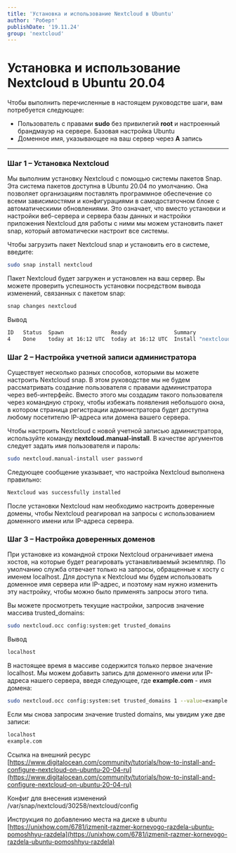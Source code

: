 ```yaml
---
title: 'Установка и использование Nextcloud в Ubuntu'
author: 'Роберт'
publishDate: '19.11.24'
group: 'nextcloud'
---
```


# Установка и использование Nextcloud в Ubuntu 20.04

Чтобы выполнить перечисленные в настоящем руководстве шаги, вам потребуется следующее:

- Пользователь с правами **sudo** без привилегий **root** и настроенный брандмауэр на сервере.
  <Link href={`/blog/ubuntu-server-setup`} className="text-red-600">
    Базовая настройка Ubuntu
  </Link>
- Доменное имя, указывающее на ваш сервер через **A** запись

---

### Шаг 1 – Установка Nextcloud

Мы выполним установку Nextcloud с помощью системы пакетов Snap.
Эта система пакетов доступна в Ubuntu 20.04 по умолчанию.
Она позволяет организациям поставлять программное обеспечение со всеми зависимостями и конфигурациями в самодостаточном блоке с автоматическими обновлениями.
Это означает, что вместо установки и настройки веб-сервера и сервера базы данных и настройки приложения Nextcloud для работы с ними мы можем установить пакет snap, который автоматически настроит все системы.

Чтобы загрузить пакет Nextcloud snap и установить его в системе, введите:

```bash
sudo snap install nextcloud
```

Пакет Nextcloud будет загружен и установлен на ваш сервер.
Вы можете проверить успешность установки посредством вывода изменений, связанных с пакетом snap:

```bash
snap changes nextcloud
```

Вывод

```bash
ID   Status  Spawn               Ready               Summary
4    Done    today at 16:12 UTC  today at 16:12 UTC  Install "nextcloud" snap
```

### Шаг 2 – Настройка учетной записи администратора

Существует несколько разных способов, которыми вы можете настроить Nextcloud snap. В этом руководстве мы не будем рассматривать создание пользователя с правами администратора через веб-интерфейс.
Вместо этого мы создадим такого пользователя через командную строку, чтобы избежать появления небольшого окна, в котором страница регистрации администратора будет доступна любому посетителю IP-адреса или домена вашего сервера.

Чтобы настроить Nextcloud с новой учетной записью администратора, используйте команду **nextcloud.manual-install**.
В качестве аргументов следует задать имя пользователя и пароль:

```bash
sudo nextcloud.manual-install user password
```

Следующее сообщение указывает, что настройка Nextcloud выполнена правильно:

```bash
Nextcloud was successfully installed
```

После установки Nextcloud нам необходимо настроить доверенные домены, чтобы Nextcloud реагировал на запросы с использованием доменного имени или IP-адреса сервера.

### Шаг 3 – Настройка доверенных доменов

При установке из командной строки Nextcloud ограничивает имена хостов, на которые будет реагировать устанавливаемый экземпляр.
По умолчанию служба отвечает только на запросы, обращенные к хосту с именем localhost.
Для доступа к Nextcloud мы будем использовать доменное имя сервера или IP-адрес, и поэтому нам нужно изменить эту настройку, чтобы можно было применять запросы этого типа.

Вы можете просмотреть текущие настройки, запросив значение массива trusted_domains:

```bash
sudo nextcloud.occ config:system:get trusted_domains
```

Вывод

```bash
localhost
```

В настоящее время в массиве содержится только первое значение localhost.
Мы можем добавить запись для доменного имени или IP-адреса нашего сервера, введя следующее, где **example.com** - имя домена:

```bash
sudo nextcloud.occ config:system:set trusted_domains 1 --value=example.com
```

Если мы снова запросим значение trusted domains, мы увидим уже две записи:

```bash
localhost
example.com
```

Ссылка на внешний ресурс [https://www.digitalocean.com/community/tutorials/how-to-install-and-configure-nextcloud-on-ubuntu-20-04-ru](https://www.digitalocean.com/community/tutorials/how-to-install-and-configure-nextcloud-on-ubuntu-20-04-ru)

Конфиг для внесения изменений
/var/snap/nextcloud/30258/nextcloud/config

Инструкция по добавлению места на диске в ubuntu
[https://unixhow.com/6781/izmenit-razmer-kornevogo-razdela-ubuntu-pomoshhyu-razdela](https://unixhow.com/6781/izmenit-razmer-kornevogo-razdela-ubuntu-pomoshhyu-razdela)
